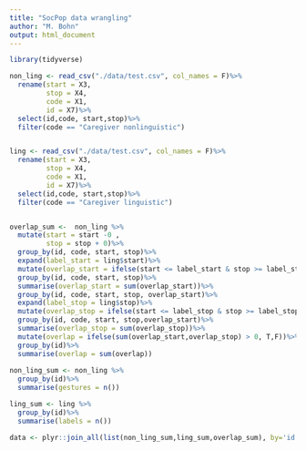 ```yaml
---
title: "SocPop data wrangling"
author: "M. Bohn"
output: html_document
---
```


```r

library(tidyverse)

```

```r
non_ling <- read_csv("./data/test.csv", col_names = F)%>%
  rename(start = X3,
         stop = X4,
         code = X1,
         id = X7)%>%
  select(id,code, start,stop)%>%
  filter(code == "Caregiver nonlinguistic")


ling <- read_csv("./data/test.csv", col_names = F)%>%
  rename(start = X3,
         stop = X4,
         code = X1,
         id = X7)%>%
  select(id,code, start,stop)%>%
  filter(code == "Caregiver linguistic")


overlap_sum <-  non_ling %>%
  mutate(start = start -0 ,
         stop = stop + 0)%>%
  group_by(id, code, start, stop)%>%
  expand(label_start = ling$start)%>%
  mutate(overlap_start = ifelse(start <= label_start & stop >= label_start, T,F))%>%
  group_by(id, code, start, stop)%>%
  summarise(overlap_start = sum(overlap_start))%>%
  group_by(id, code, start, stop, overlap_start)%>%
  expand(label_stop = ling$stop)%>%
  mutate(overlap_stop = ifelse(start <= label_stop & stop >= label_stop, T,F))%>%
  group_by(id, code, start, stop,overlap_start)%>%
  summarise(overlap_stop = sum(overlap_stop))%>%
  mutate(overlap = ifelse(sum(overlap_start,overlap_stop) > 0, T,F))%>%
  group_by(id)%>%
  summarise(overlap = sum(overlap))
         
non_ling_sum <- non_ling %>%
  group_by(id)%>%
  summarise(gestures = n())

ling_sum <- ling %>%
  group_by(id)%>%
  summarise(labels = n())

data <- plyr::join_all(list(non_ling_sum,ling_sum,overlap_sum), by='id', type='left')

```

